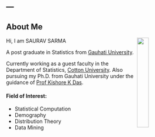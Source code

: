 ---
---
## About Me

<link rel="stylesheet" href="styles.css" type="text/css">

<img src="images/photo.png" style="width:25%; margin-right: 20px" align="right">

Hi, I am SAURAV SARMA

A post graduate in Statistics from [Gauhati University](https://gauhati.ac.in/).

Currently working as a guest faculty in the Department of Statistics, [Cotton University](https://cottonuniversity.ac.in/).
Also pursuing my Ph.D. from Gauhati University under the guidance of [Prof Kishore K Das](https://www.gauhati.ac.in/member.php?name=kishore-kumar-das&aid=3&did=32).

#### **Field of Interest:**

+ Statistical Computation 
+ Demography 
+ Distribution Theory 
+ Data Mining


